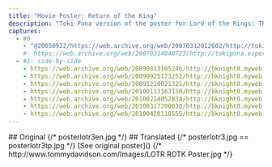 ```yaml
---
title: "Movie Poster: Return of the King"
description: "Toki Pona version of the poster for Lord of the Rings: The Return of the King."
captures:
  - #0
    - "@20050922/https://web.archive.org/web/20070312012602/http://tokipona.esperanto-jeunes.org:80/image/posterlotr3.html"
    #- https://web.archive.org/web/20070314040723/http://tokipona.esperanto-jeunes.org:80/image/posterlotr3.html
  - #1: side-by-side
    - https://web.archive.org/web/20090813105246/http://bknight0.myweb.uga.edu:80/toki/image/posterlotr3.html
    - https://web.archive.org/web/20090925173251/http://bknight0.myweb.uga.edu:80/toki/image/posterlotr3.html
    - https://web.archive.org/web/20091210021321/http://bknight0.myweb.uga.edu:80/toki/image/posterlotr3.html
    - https://web.archive.org/web/20100113163150/http://bknight0.myweb.uga.edu:80/toki/image/posterlotr3.html
    - https://web.archive.org/web/20100214052834/http://bknight0.myweb.uga.edu:80/toki/image/posterlotr3.html
    - https://web.archive.org/web/20100317200038/http://bknight0.myweb.uga.edu:80/toki/image/posterlotr3.html
    - https://web.archive.org/web/20100420110555/http://bknight0.myweb.uga.edu:80/toki/image/posterlotr3.html
---
```


<Change from={1}>
## Original
<img/>{/* posterlotr3en.jpg */}
</Change>


<Change from={1}>
## Translated
</Change>
<img/>{/* posterlotr3.jpg == posterlotr3tp.jpg */}

<Change till={1}>
[See original poster]() {/* http://www.tommydavidson.com/Images/LOTR ROTK Poster.jpg */}
</Change>